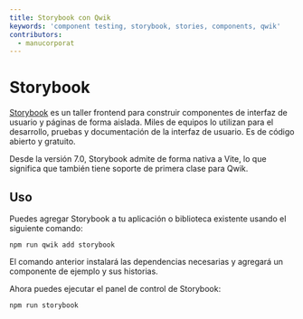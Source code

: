 ```yaml
---
title: Storybook con Qwik
keywords: 'component testing, storybook, stories, components, qwik'
contributors:
  - manucorporat
---
```


# Storybook

[Storybook](https://storybook.js.org/) es un taller frontend para construir componentes de interfaz de usuario y páginas de forma aislada. Miles de equipos lo utilizan para el desarrollo, pruebas y documentación de la interfaz de usuario. Es de código abierto y gratuito.

Desde la versión 7.0, Storybook admite de forma nativa a Vite, lo que significa que también tiene soporte de primera clase para Qwik.

## Uso

Puedes agregar Storybook a tu aplicación o biblioteca existente usando el siguiente comando:

```shell
npm run qwik add storybook
```

El comando anterior instalará las dependencias necesarias y agregará un componente de ejemplo y sus historias.

Ahora puedes ejecutar el panel de control de Storybook:

```shell
npm run storybook
```
